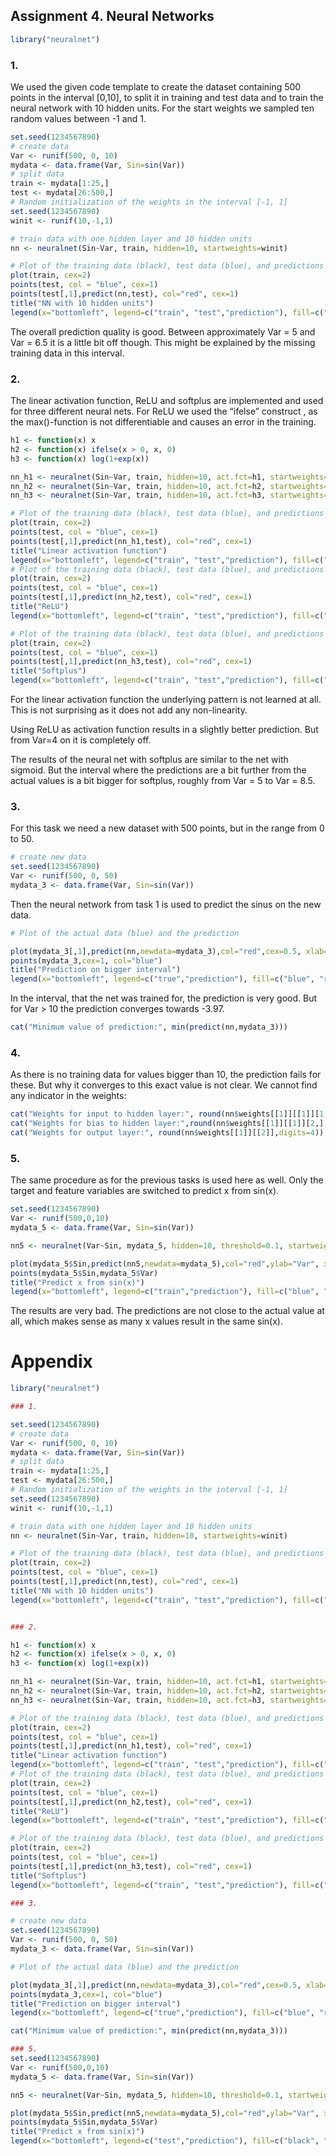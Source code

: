 ## Assignment 4. Neural Networks

```r
library("neuralnet")
```

### 1.
We used the given code template to create the dataset containing 500 points in the interval [0,10], to split it in training and test data and to train the neural network with 10 hidden units. For the start weights we sampled ten random values between -1 and 1.
```r
set.seed(1234567890)
# create data
Var <- runif(500, 0, 10)
mydata <- data.frame(Var, Sin=sin(Var))
# split data
train <- mydata[1:25,] 
test <- mydata[26:500,] 
# Random initialization of the weights in the interval [-1, 1]
set.seed(1234567890)
winit <- runif(10,-1,1)

# train data with one hidden layer and 10 hidden units
nn <- neuralnet(Sin~Var, train, hidden=10, startweights=winit)

# Plot of the training data (black), test data (blue), and predictions (red)
plot(train, cex=2)
points(test, col = "blue", cex=1)
points(test[,1],predict(nn,test), col="red", cex=1)
title("NN with 10 hidden units")
legend(x="bottomleft", legend=c("train", "test","prediction"), fill=c("black","blue", "red"))
```

The overall prediction quality is good. Between approximately Var = 5 and Var = 6.5 it is a little bit off though. This might be explained by the missing training data in this interval.  

### 2. 

The linear activation function, ReLU and softplus are implemented and used for three different neural nets. For ReLU we used the "ifelse" construct , as the max()-function is not differentiable and causes an error in the training.  

```r
h1 <- function(x) x
h2 <- function(x) ifelse(x > 0, x, 0) 
h3 <- function(x) log(1+exp(x))

nn_h1 <- neuralnet(Sin~Var, train, hidden=10, act.fct=h1, startweights=winit)
nn_h2 <- neuralnet(Sin~Var, train, hidden=10, act.fct=h2, startweights=winit)
nn_h3 <- neuralnet(Sin~Var, train, hidden=10, act.fct=h3, startweights=winit)
```

```r
# Plot of the training data (black), test data (blue), and predictions (red)
plot(train, cex=2)
points(test, col = "blue", cex=1)
points(test[,1],predict(nn_h1,test), col="red", cex=1)
title("Linear activation function")
legend(x="bottomleft", legend=c("train", "test","prediction"), fill=c("black","blue", "red"))
# Plot of the training data (black), test data (blue), and predictions (red)
plot(train, cex=2)
points(test, col = "blue", cex=1)
points(test[,1],predict(nn_h2,test), col="red", cex=1)
title("ReLU")
legend(x="bottomleft", legend=c("train", "test","prediction"), fill=c("black","blue", "red"))

# Plot of the training data (black), test data (blue), and predictions (red)
plot(train, cex=2)
points(test, col = "blue", cex=1)
points(test[,1],predict(nn_h3,test), col="red", cex=1)
title("Softplus")
legend(x="bottomleft", legend=c("train", "test","prediction"), fill=c("black","blue", "red"))

```

For the linear activation function the underlying pattern is not learned at all. This is not surprising as it does not add any non-linearity.  

Using ReLU as activation function results in a slightly better prediction. But from Var=4 on it is completely off.  

The results of the neural net with softplus are similar to the net with sigmoid. But the interval where the predictions are a bit further from the actual values is a bit bigger for softplus, roughly from Var = 5 to Var = 8.5.  

### 3. 
For this task we need a new dataset with 500 points, but in the range from 0 to 50. 
```r
# create new data
set.seed(1234567890)
Var <- runif(500, 0, 50)
mydata_3 <- data.frame(Var, Sin=sin(Var))

```

Then the neural network from task 1 is used to predict the sinus on the new data.   
  
```r
# Plot of the actual data (blue) and the prediction

plot(mydata_3[,1],predict(nn,newdata=mydata_3),col="red",cex=0.5, xlab="Var", ylab="Sin")
points(mydata_3,cex=1, col="blue")
title("Prediction on bigger interval")
legend(x="bottomleft", legend=c("true","prediction"), fill=c("blue", "red"))
```
In the interval, that the net was trained for, the prediction is very good. But for Var > 10 the prediction converges towards -3.97.

```r
cat("Minimum value of prediction:", min(predict(nn,mydata_3)))
```


### 4. 
As there is no training data for values bigger than 10, the prediction fails for these. 
But why it converges to this exact value is not clear. We cannot find any indicator in the weights: 

```r
cat("Weights for input to hidden layer:", round(nn$weights[[1]][[1]][1,],digits=4))
cat("Weights for bias to hidden layer:",round(nn$weights[[1]][[1]][2,],digits=4))
cat("Weights for output layer:", round(nn$weights[[1]][[2]],digits=4))
```

### 5. 
The same procedure as for the previous tasks is used here as well. Only the target and feature variables are switched to predict x from sin(x).
```r
set.seed(1234567890)
Var <- runif(500,0,10)
mydata_5 <- data.frame(Var, Sin=sin(Var))

nn5 <- neuralnet(Var~Sin, mydata_5, hidden=10, threshold=0.1, startweights=winit)

```
  
  
```r
plot(mydata_5$Sin,predict(nn5,newdata=mydata_5),col="red",ylab="Var", xlab="Sin", ylim=c(0,10))
points(mydata_5$Sin,mydata_5$Var)
title("Predict x from sin(x)")
legend(x="bottomleft", legend=c("train","prediction"), fill=c("blue", "red"))
```
  
The results are very bad. The predictions are not close to the actual value at all, which makes sense as many x values result in the same sin(x).


# Appendix

```r
library("neuralnet")

### 1.

set.seed(1234567890)
# create data
Var <- runif(500, 0, 10)
mydata <- data.frame(Var, Sin=sin(Var))
# split data
train <- mydata[1:25,] 
test <- mydata[26:500,] 
# Random initialization of the weights in the interval [-1, 1]
set.seed(1234567890)
winit <- runif(10,-1,1)

# train data with one hidden layer and 10 hidden units
nn <- neuralnet(Sin~Var, train, hidden=10, startweights=winit)

# Plot of the training data (black), test data (blue), and predictions (red)
plot(train, cex=2)
points(test, col = "blue", cex=1)
points(test[,1],predict(nn,test), col="red", cex=1)
title("NN with 10 hidden units")
legend(x="bottomleft", legend=c("train", "test","prediction"), fill=c("black","blue", "red"))


### 2. 

h1 <- function(x) x
h2 <- function(x) ifelse(x > 0, x, 0) 
h3 <- function(x) log(1+exp(x))

nn_h1 <- neuralnet(Sin~Var, train, hidden=10, act.fct=h1, startweights=winit)
nn_h2 <- neuralnet(Sin~Var, train, hidden=10, act.fct=h2, startweights=winit)
nn_h3 <- neuralnet(Sin~Var, train, hidden=10, act.fct=h3, startweights=winit)

# Plot of the training data (black), test data (blue), and predictions (red)
plot(train, cex=2)
points(test, col = "blue", cex=1)
points(test[,1],predict(nn_h1,test), col="red", cex=1)
title("Linear activation function")
legend(x="bottomleft", legend=c("train", "test","prediction"), fill=c("black","blue", "red"))
# Plot of the training data (black), test data (blue), and predictions (red)
plot(train, cex=2)
points(test, col = "blue", cex=1)
points(test[,1],predict(nn_h2,test), col="red", cex=1)
title("ReLU")
legend(x="bottomleft", legend=c("train", "test","prediction"), fill=c("black","blue", "red"))

# Plot of the training data (black), test data (blue), and predictions (red)
plot(train, cex=2)
points(test, col = "blue", cex=1)
points(test[,1],predict(nn_h3,test), col="red", cex=1)
title("Softplus")
legend(x="bottomleft", legend=c("train", "test","prediction"), fill=c("black","blue", "red"))

### 3. 

# create new data
set.seed(1234567890)
Var <- runif(500, 0, 50)
mydata_3 <- data.frame(Var, Sin=sin(Var))

# Plot of the actual data (blue) and the prediction

plot(mydata_3[,1],predict(nn,newdata=mydata_3),col="red",cex=0.5, xlab="Var", ylab="Sin")
points(mydata_3,cex=1, col="blue")
title("Prediction on bigger interval")
legend(x="bottomleft", legend=c("true","prediction"), fill=c("blue", "red"))

cat("Minimum value of prediction:", min(predict(nn,mydata_3)))

### 5. 
set.seed(1234567890)
Var <- runif(500,0,10)
mydata_5 <- data.frame(Var, Sin=sin(Var))

nn5 <- neuralnet(Var~Sin, mydata_5, hidden=10, threshold=0.1, startweights=winit)

plot(mydata_5$Sin,predict(nn5,newdata=mydata_5),col="red",ylab="Var", xlab="Sin", ylim=c(0,10))
points(mydata_5$Sin,mydata_5$Var)
title("Predict x from sin(x)")
legend(x="bottomleft", legend=c("test","prediction"), fill=c("black", "red"))
```
